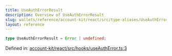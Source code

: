 ```yaml
---
title: UseAuthErrorResult
description: Overview of UseAuthErrorResult
slug: wallets/reference/account-kit/react/src/type-aliases/UseAuthErrorResult
layout: reference
---
```


```ts
type UseAuthErrorResult = Error | undefined;
```

Defined in: [account-kit/react/src/hooks/useAuthError.ts:3](https://github.com/alchemyplatform/aa-sdk/blob/49e74eee8606f480b200b4612d00d950da8a8742/account-kit/react/src/hooks/useAuthError.ts#L3)

